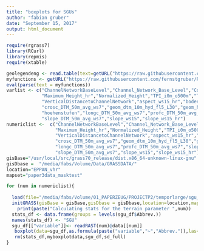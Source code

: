 ```yaml
---
title: "boxplots for SGUs"
author: "fabian gruber"
date: "September 15, 2017"
output: html_document
---
```


```r
require(rgrass7)
library(RCurl)
library(repmis)
require(xtable)

geolegendeng <- read.table(text=getURL("https://raw.githubusercontent.com/fernstgruber/p2/master/data2017/geolegendeng.txt"),sep="\t",header=T)
myfunctions <- getURL("https://raw.githubusercontent.com/fernstgruber/Rstuff/master/fabiansandrossitersfunctions.R", ssl.verifypeer = FALSE)
eval(parse(text = myfunctions))
varlist <- c("ChannelNetworkBaseLevel","Channel_Network_Base_Level","Convexity","Longitudinal_Curvature",
             "Maximum_Height_hr","Normalized_Height","TPI_i0m_o500m","TRI_hr_ws26","Texture",
             "VerticalDistancetoChannelNetwork","aspect_ws15_hr","bodenbedeckung","crosc_DTM_50m_avg_ws3",
             "crosc_DTM_50m_avg_ws7","geom_dtm_10m_hyd_fl5_L30","geom_hr_L3_fl1_r.li.simpson_UE_hr_40cells",
             "hoehenstufen","longc_DTM_50m_avg_ws7","profc_DTM_50m_avg_ws7","slope_DTM_50m_avg_ws3",
             "slope_DTM_50m_avg_ws7","slope_ws15","slope_ws15_hr")
numericlist <-  c("ChannelNetworkBaseLevel","Channel_Network_Base_Level","Convexity","Longitudinal_Curvature",
                  "Maximum_Height_hr","Normalized_Height","TPI_i0m_o500m","TRI_hr_ws26","Texture",
                  "VerticalDistancetoChannelNetwork","aspect_ws15_hr","crosc_DTM_50m_avg_ws3",
                  "crosc_DTM_50m_avg_ws7","geom_dtm_10m_hyd_fl5_L30","geom_hr_L3_fl1_r.li.simpson_UE_hr_40cells",
                  "longc_DTM_50m_avg_ws7","profc_DTM_50m_avg_ws7","slope_DTM_50m_avg_ws3",
                  "slope_DTM_50m_avg_ws7","slope_ws15","slope_ws15_hr")
gisBase="/usr/local/src/grass70_release/dist.x86_64-unknown-linux-gnu"
gisDbase =  "/media/fabs/Volume/Data/GRASSDATA/"
location="EPPAN_vhr"
mapset="paper3data_masktest"
```



```r
for (num in numericlist){
  
  load(file="/media/fabs/Volume/01_PAPERZEUG/PROJECTP2/temporlarge/sgu_df_base_ordered.RData")
  initGRASS(gisBase = gisBase,gisDbase = gisDbase,location=location,mapset=mapset,override = TRUE)
    print(paste("Calculating stats for the terrain parameter ",num))
  stats_df <- data.frame(groups = levels(sgu_df$Abbrev.))
  names(stats_df) <- "SGU"
  sgu_df[["variable"]]<- readRAST(num)@data[[num]]
   boxplot(data=sgu_df,as.formula(paste("variable","~","Abbrev.")),las=2,main=as.character(num))
   rm(stats_df,myboxplotdata,sgu_df,sd_full)
}

```

